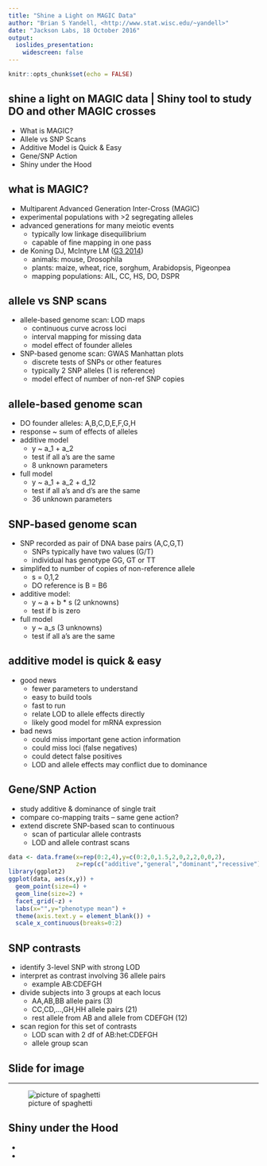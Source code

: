```yaml
---
title: "Shine a Light on MAGIC Data"
author: "Brian S Yandell, <http://www.stat.wisc.edu/~yandell>"
date: "Jackson Labs, 18 October 2016"
output: 
  ioslides_presentation:
    widescreen: false
---
```


```r
knitr::opts_chunk$set(echo = FALSE)
```

## shine a light on MAGIC data | Shiny tool to study DO and other MAGIC crosses

- What is MAGIC?
- Allele vs SNP Scans
- Additive Model is Quick & Easy
- Gene/SNP Action
- Shiny under the Hood

## what is MAGIC?

- Multiparent Advanced Generation Inter-Cross (MAGIC) 
- experimental populations with >2 segregating alleles
- advanced generations for many meiotic events
    + typically low linkage disequilibrium
    + capable of fine mapping in one pass
- de Koning DJ, McIntyre LM ([G3 2014](http://dx.doi.org/10.1534/g3.114.013680))
    + animals: mouse, Drosophila
    + plants: maize, wheat, rice, sorghum, Arabidopsis, Pigeonpea
    + mapping populations: AIL, CC, HS, DO, DSPR

## allele vs SNP scans

- allele-based genome scan: LOD maps
    + continuous curve across loci
    + interval mapping for missing data
    + model effect of founder alleles
- SNP-based genome scan: GWAS Manhattan plots
    + discrete tests of SNPs or other features
    + typically 2 SNP alleles (1 is reference)
    + model effect of number of non-ref SNP copies 

## allele-based genome scan

- DO founder alleles: A,B,C,D,E,F,G,H
- response ~ sum of effects of alleles
- additive model
    + y ~ a_1 + a_2
    + test if all a's are the same
    + 8 unknown parameters
- full model
    + y ~ a_1 + a_2 + d_12
    + test if all a's and d's are the same
    + 36 unknown parameters

## SNP-based genome scan

- SNP recorded as pair of DNA base pairs (A,C,G,T)
    + SNPs typically have two values (G/T)
    + individual has genotype GG, GT or TT
- simplifed to number of copies of non-reference allele
    + s = 0,1,2
    + DO reference is B = B6
- additive model:
    + y ~ a + b * s (2 unknowns)
    + test if b is zero
- full model
    + y ~ a_s       (3 unknowns)
    + test if all a's are the same

## additive model is quick & easy

- good news
    + fewer parameters to understand
    + easy to build tools
    + fast to run
    + relate LOD to allele effects directly
    + likely good model for mRNA expression
- bad news
    + could miss important gene action information
    + could miss loci (false negatives)
    + could detect false positives
    + LOD and allele effects may conflict due to dominance

## Gene/SNP Action

- study additive & dominance of single trait
- compare co-mapping traits -- same gene action?
- extend discrete SNP-based scan to continuous
    + scan of particular allele contrasts
    + LOD and allele contrast scans
    
```r
data <- data.frame(x=rep(0:2,4),y=c(0:2,0,1.5,2,0,2,2,0,0,2),
                   z=rep(c("additive","general","dominant","recessive"), each = 3))
library(ggplot2)
ggplot(data, aes(x,y)) +
  geom_point(size=4) +
  geom_line(size=2) +
  facet_grid(~z) +
  labs(x="",y="phenotype mean") + 
  theme(axis.text.y = element_blank()) +
  scale_x_continuous(breaks=0:2)
```

## SNP contrasts

- identify 3-level SNP with strong LOD
- interpret as contrast involving 36 allele pairs
    + example AB:CDEFGH
- divide subjects into 3 groups at each locus
    + AA,AB,BB allele pairs (3)
    + CC,CD,...,GH,HH allele pairs (21)
    + rest allele from AB and allele from CDEFGH (12)
- scan region for this set of contrasts
    + LOD scan with 2 df of AB:het:CDEFGH
    + allele group scan
    
## Slide for image
    
----

![picture of spaghetti](images/spaghetti.jpg)

## Shiny under the Hood

- 
- 